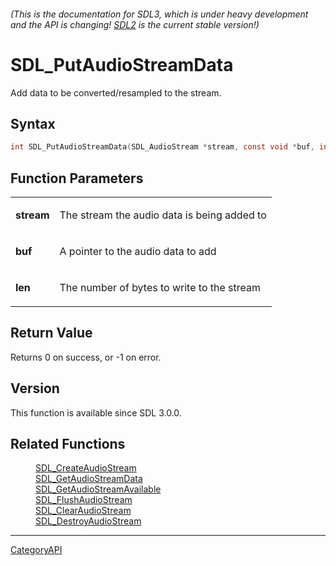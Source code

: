 ====== (This is the documentation for SDL3, which is under heavy development and the API is changing! [https://wiki.libsdl.org/ SDL2] is the current stable version!) ======
= SDL_PutAudioStreamData =

Add data to be converted/resampled to the stream.

== Syntax ==

<syntaxhighlight lang='c'>
int SDL_PutAudioStreamData(SDL_AudioStream *stream, const void *buf, int len);
</syntaxhighlight>

== Function Parameters ==

{|
|'''stream'''
|The stream the audio data is being added to
|-
|'''buf'''
|A pointer to the audio data to add
|-
|'''len'''
|The number of bytes to write to the stream
|}

== Return Value ==

Returns 0 on success, or -1 on error.

== Version ==

This function is available since SDL 3.0.0.

== Related Functions ==

:[[SDL_CreateAudioStream]]
:[[SDL_GetAudioStreamData]]
:[[SDL_GetAudioStreamAvailable]]
:[[SDL_FlushAudioStream]]
:[[SDL_ClearAudioStream]]
:[[SDL_DestroyAudioStream]]

----
[[CategoryAPI]]


